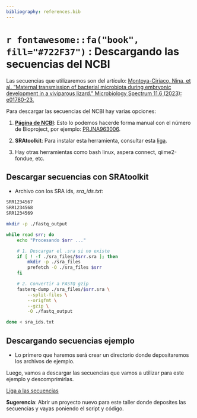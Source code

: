 ```yaml
---
bibliography: references.bib
---
```

# `r fontawesome::fa("book", fill="#722F37")` : Descargando las secuencias del NCBI

Las secuencias que utilizaremos son del artículo:
[Montoya-Ciriaco, Nina, et al. "Maternal transmission of bacterial microbiota during embryonic development in a viviparous lizard." Microbiology Spectrum 11.6 (2023): e01780-23.](https://journals.asm.org/doi/full/10.1128/spectrum.01780-23)


Para descargar las secuencias del NCBI hay varias opciones:

1. **[Página de NCBI](https://www.ncbi.nlm.nih.gov/sra/docs/sradownload)**: Esto lo podemos hacerde forma manual con el número de Bioproject, por ejemplo: [PRJNA963006](https://www.ncbi.nlm.nih.gov/bioproject/?term=PRJNA963006).


2. **SRAtoolkit**: Para instalar esta herramienta, consultar esta [liga](https://github.com/ncbi/sra-tools/wiki/02.-Installing-SRA-Toolkit).

3. Hay otras herramientas como bash linux, aspera connect, qiime2-fondue, etc.




## Descargar secuencias con SRAtoolkit

- Archivo con los SRA ids, *sra_ids.txt*:

```bash
SRR1234567
SRR1234568
SRR1234569

```


```bash
mkdir -p ./fastq_output

while read srr; do
    echo "Procesando $srr ..."

    # 1. Descargar el .sra si no existe
    if [ ! -f ./sra_files/$srr.sra ]; then
        mkdir -p ./sra_files
        prefetch -O ./sra_files $srr
    fi

    # 2. Convertir a FASTQ gzip
    fasterq-dump ./sra_files/$srr.sra \
        --split-files \
        --origfmt \
        --gzip \
        -O ./fastq_output

done < sra_ids.txt

```


## Descargando secuencias ejemplo

- Lo primero que haremos será crear un directorio donde depositaremos los archivos de ejemplo.

Luego, vamos a descargar las secuencias que vamos a utilizar para este ejemplo y descomprimirlas.

[Liga a las secuencias](https://drive.google.com/drive/folders/16rhfjOPm-qbxS_VpEGN8PCGN8_lcgHjm?usp=drive_link)


::: {.alert .alert-success role="warning"}
<i class="bi-check-circle-fill"></i> **Sugerencia**: Abrir un proyecto nuevo para este taller donde deposites las secuencias y vayas poniendo el script y código.
::: 
